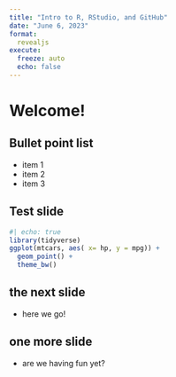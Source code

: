 ```yaml
---
title: "Intro to R, RStudio, and GitHub"
date: "June 6, 2023"
format: 
  revealjs
execute:
  freeze: auto
  echo: false
---
```



# Welcome!

## Bullet point list

- item 1
- item 2
- item 3

## Test slide

```r
#| echo: true
library(tidyverse)
ggplot(mtcars, aes( x= hp, y = mpg)) +
  geom_point() + 
  theme_bw()

```

## the next slide

-   here we go!

## one more slide

-   are we having fun yet?

